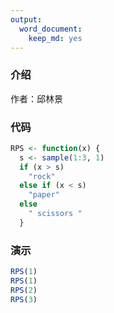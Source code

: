```yaml
---
output:
  word_document:
    keep_md: yes
---
```

### 介绍
作者：邱林景

### 代码
```r
RPS <- function(x) {
  s <- sample(1:3, 1)
  if (x > s)
    "rock"
  else if (x < s)
    "paper"
  else
    " scissors "
  }
```

### 演示
```r
RPS(1)
RPS(1)
RPS(2)
RPS(3)
```

